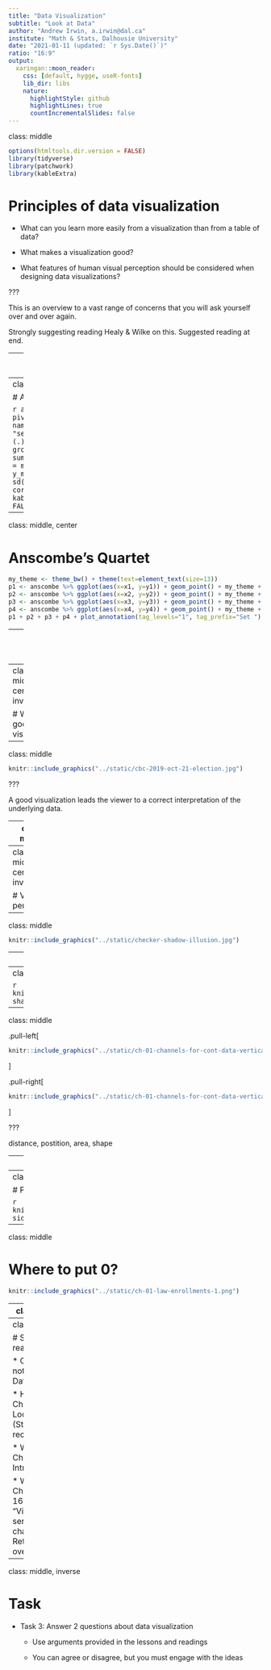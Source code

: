 ```yaml
---
title: "Data Visualization"
subtitle: "Look at Data"
author: "Andrew Irwin, a.irwin@dal.ca"
institute: "Math & Stats, Dalhousie University"
date: "2021-01-11 (updated: `r Sys.Date()`)"
ratio: "16:9"
output:
  xaringan::moon_reader:
    css: [default, hygge, useR-fonts]
    lib_dir: libs
    nature:
      highlightStyle: github
      highlightLines: true
      countIncrementalSlides: false
---
```

class: middle

```r
options(htmltools.dir.version = FALSE)
library(tidyverse)
library(patchwork)
library(kableExtra)
```

# Principles of data visualization

* What can you learn more easily from a visualization than from a table of data?

* What makes a visualization good?

* What features of human visual perception should be considered when designing data visualizations?

???

This is an overview to a vast range of concerns that you will ask yourself over and over again.

Strongly suggesting reading Healy & Wilke on this. Suggested reading at end.

---
class: middle, center, inverse

# Why visualize data?

---
class: middle, center

# Anscombe's Quartet

```r
anscombe %>%
 pivot_longer(everything(),
   names_to = c(".value", "set"),
   names_pattern = "(.)(.)"
 ) %>% group_by(set) %>%
  summarize(n = n(), 
            x_mean = mean(x),
            x_sd = sd(x),
            y_mean = mean(y),
            y_sd = sd(y),
            correlation = cor(x,y)) %>%
  kable() %>%
  kable_styling(full_width = FALSE)
```

---
class: middle, center

# Anscombe's Quartet

```r
my_theme <- theme_bw() + theme(text=element_text(size=13))
p1 <- anscombe %>% ggplot(aes(x=x1, y=y1)) + geom_point() + my_theme + labs(x="", y="") + geom_smooth(method="lm")
p2 <- anscombe %>% ggplot(aes(x=x2, y=y2)) + geom_point() + my_theme + labs(x="", y="") + geom_smooth(method="lm")
p3 <- anscombe %>% ggplot(aes(x=x3, y=y3)) + geom_point() + my_theme + labs(x="", y="") + geom_smooth(method="lm")
p4 <- anscombe %>% ggplot(aes(x=x4, y=y4)) + geom_point() + my_theme + labs(x="", y="") + geom_smooth(method="lm")
p1 + p2 + p3 + p4 + plot_annotation(tag_levels="1", tag_prefix="Set ")
```

---
class: middle, center

# Datasaurus Dozen

```r
knitr::include_graphics("../static/datasaurus.gif")
```

---
class: middle, center, inverse

# What is a good visualization?


---
class: middle

```r
knitr::include_graphics("../static/cbc-2019-oct-21-election.jpg")
```

???

A good visualization leads the viewer to a correct interpretation of the underlying data.


---
class: middle

```r
knitr::include_graphics("../static/time-survey.jpeg")
```

???

Bad data. Or more realistically, the data are not what the reader thinks they are.


---
class: middle, center, inverse

# Visual perception

---
class: middle

```r
knitr::include_graphics("../static/checker-shadow-illusion.jpg")
```

---
class: middle

```r
knitr::include_graphics("../static/checker-shadow-illusion-selected2.jpg")
```

---
class: middle

```r
knitr::include_graphics("../static/checker-shadow-illusion-selected3.jpg")
```

---
class: middle

.pull-left[
```r
knitr::include_graphics("../static/ch-01-channels-for-cont-data-vertical-A.png")
```
]

.pull-right[
```r
knitr::include_graphics("../static/ch-01-channels-for-cont-data-vertical-B.png")
```
]


???

distance, postition, area, shape


---
class: middle

# Proportions: bar and pie charts

```r
knitr::include_graphics("../static/marketshare-pies-1.png")
```

???

---
class: middle

# Proportions: bar and pie charts

```r
knitr::include_graphics("../static/marketshare-side-by-side-1.png")
```


---
class: middle

# Where to put 0?

```r
knitr::include_graphics("../static/ch-01-law-enrollments-1.png")
```

---
class: middle

# Where to put 0?

```r
knitr::include_graphics("../static/ch-01-law-enrollments-2.png")
```


---
class: middle

# Suggested reading

* Course notes: Look at Data

* Healy. Chapter 1: Look at Data (Strongly recommended)

* Wilke. Chapter 1: Introduction

* Wilke. Chapters 5-16: "Visualizing" series of chapters. Return to these over time.

---
class: middle, inverse

# Task

* Task 3: Answer 2 questions about data visualization

  * Use arguments provided in the lessons and readings

  * You can agree or disagree, but you must engage with the ideas


